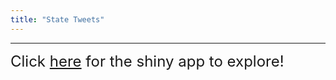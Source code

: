 ```yaml
---
title: "State Tweets"
---
```


***

<font size="5"> Click [here](https://np2547.shinyapps.io/states_shiny/) for the shiny app to explore! </font>